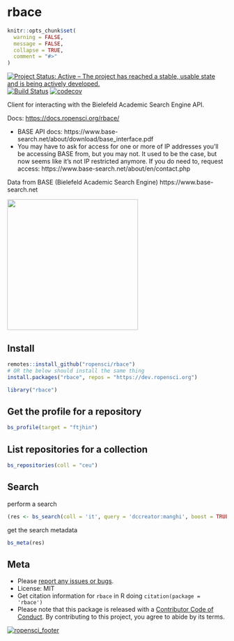 rbace
=====

```r
knitr::opts_chunk$set(
  warning = FALSE,
  message = FALSE,
  collapse = TRUE,
  comment = "#>"
)
```

[![Project Status: Active – The project has reached a stable, usable state and is being actively developed.](https://www.repostatus.org/badges/latest/active.svg)](https://www.repostatus.org/#active)
[![Build Status](https://travis-ci.org/ropensci/rbace.svg?branch=master)](https://travis-ci.org/ropensci/rbace)
[![codecov](https://codecov.io/gh/ropensci/rbace/branch/master/graph/badge.svg)](https://codecov.io/gh/ropensci/rbace)


Client for interacting with the Bielefeld Academic Search Engine API.

Docs: <https://docs.ropensci.org/rbace/>

* BASE API docs: https://www.base-search.net/about/download/base_interface.pdf
* You may have to ask for access for one or more of IP addresses you'll be accessing BASE from, but you may not. It used to be the case, but now seems like it's not IP restricted anymore. If you do need to, request access: https://www.base-search.net/about/en/contact.php

Data from BASE (Bielefeld Academic Search Engine) https://www.base-search.net

[<img src="man/figures/BASE_search_engine_logo.svg.png" width="300">](https://www.base-search.net)

## Install

```r
remotes::install_github("ropensci/rbace")
# OR the below should install the same thing
install.packages("rbace", repos = "https://dev.ropensci.org")
```

```r
library("rbace")
```

## Get the profile for a repository


```r
bs_profile(target = "ftjhin")
```

## List repositories for a collection


```r
bs_repositories(coll = "ceu")
```

## Search

perform a search

```r
(res <- bs_search(coll = 'it', query = 'dccreator:manghi', boost = TRUE))
```

get the search metadata

```r
bs_meta(res)
```


## Meta

* Please [report any issues or bugs](https://github.com/ropensci/rbace/issues).
* License: MIT
* Get citation information for `rbace` in R doing `citation(package = 'rbace')`
* Please note that this package is released with a [Contributor Code of Conduct](https://ropensci.org/code-of-conduct/). By contributing to this project, you agree to abide by its terms.

[![ropensci_footer](https://ropensci.org/public_images/github_footer.png)](https://ropensci.org)
